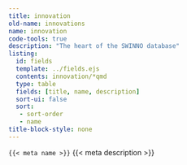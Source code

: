 ```yaml
---
title: innovation
old-name: innovations
name: innovation
code-tools: true
description: "The heart of the SWINNO database"
listing:
  id: fields
  template: ../fields.ejs
  contents: innovation/*qmd
  type: table
  fields: [title, name, description]
  sort-ui: false
  sort:
   - sort-order
   - name
title-block-style: none
---
```


<code>{{< meta name >}}</code>
{{< meta description >}}


:::{ #Fields }
:::
